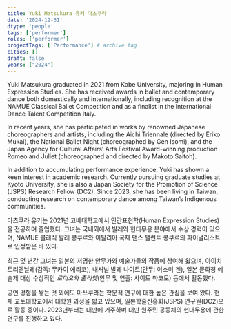 ```yaml
---
title: Yuki Matsukura 유키 마츠쿠라
date: '2024-12-31'
dtype: 'people'
tags: ['performer']
roles: ['performer']
projectTags: ['Performance'] # archive tag
cities: []
draft: false
years: ["2024"]
---
```


Yuki Matsukura graduated in 2021 from Kobe University, majoring in Human Expression Studies. She has received awards in ballet and contemporary dance both domestically and internationally, including recognition at the NAMUE Classical Ballet Competition and as a finalist in the International Dance Talent Competition Italy. 

In recent years, she has participated in works by renowned Japanese choreographers and artists, including the Aichi Triennale (directed by Eriko Mukai), the National Ballet Night (choreographed by Gen Isomi), and the Japan Agency for Cultural Affairs’ Arts Festival Award-winning production Romeo and Juliet (choreographed and directed by Makoto Saitoh). 

In addition to accumulating performance experience, Yuki has shown a keen interest in academic research. Currently pursuing graduate studies at Kyoto University, she is also a Japan Society for the Promotion of Science (JSPS) Research Fellow (DC2). Since 2023, she has been living in Taiwan, conducting research on contemporary dance among Taiwan’s Indigenous communities.

마츠쿠라 유키는 2021년 고베대학교에서 인간표현학(Human Expression Studies)을 전공하며 졸업했다. 그녀는 국내외에서 발레와 현대무용 분야에서 수상 경력이 있으며, NAMUE 클래식 발레 콩쿠르와 이탈리아 국제 댄스 탤런트 콩쿠르의 파이널리스트로 인정받은 바 있다.

최근 몇 년간 그녀는 일본의 저명한 안무가와 예술가들의 작품에 참여해 왔으며, 아이치 트리엔날레(감독: 무카이 에리코), 내셔널 발레 나이트(안무: 이소미 겐), 일본 문화청 예술제 대상 수상작인 *로미오와 줄리엣*(안무 및 연출: 사이토 마코토) 등에서 활동했다.

공연 경험을 쌓는 것 외에도 마쓰쿠라는 학문적 연구에 대한 높은 관심을 보여 왔다. 현재 교토대학교에서 대학원 과정을 밟고 있으며, 일본학술진흥회(JSPS) 연구원(DC2)으로 활동 중이다. 2023년부터는 대만에 거주하며 대만 원주민 공동체의 현대무용에 관한 연구를 진행하고 있다.